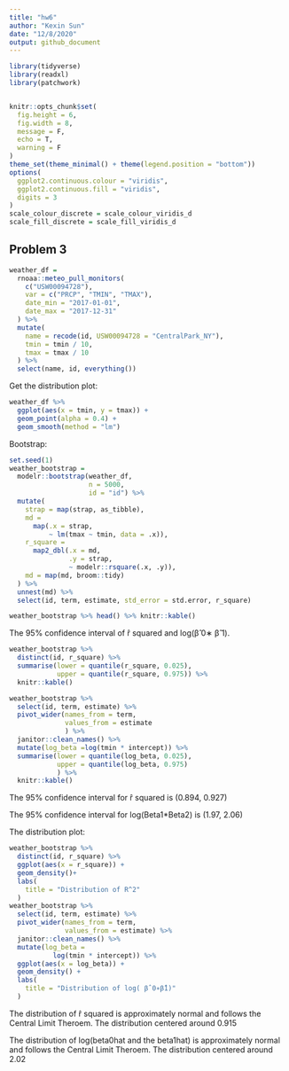 ```yaml
---
title: "hw6"
author: "Kexin Sun"
date: "12/8/2020"
output: github_document
---
```



```r

library(tidyverse)
library(readxl)
library(patchwork)


knitr::opts_chunk$set(
  fig.height = 6,
  fig.width = 8,
  message = F,
  echo = T,
  warning = F
)
theme_set(theme_minimal() + theme(legend.position = "bottom"))
options(
  ggplot2.continuous.colour = "viridis",
  ggplot2.continuous.fill = "viridis",
  digits = 3
)
scale_colour_discrete = scale_colour_viridis_d
scale_fill_discrete = scale_fill_viridis_d

```


## Problem 3

```r

weather_df =
  rnoaa::meteo_pull_monitors(
    c("USW00094728"),
    var = c("PRCP", "TMIN", "TMAX"),
    date_min = "2017-01-01",
    date_max = "2017-12-31"
  ) %>%
  mutate(
    name = recode(id, USW00094728 = "CentralPark_NY"),
    tmin = tmin / 10,
    tmax = tmax / 10
  ) %>%
  select(name, id, everything())
```

Get the distribution plot:

```r
weather_df %>%
  ggplot(aes(x = tmin, y = tmax)) +
  geom_point(alpha = 0.4) +
  geom_smooth(method = "lm")
```


Bootstrap:

```r
set.seed(1)
weather_bootstrap =
  modelr::bootstrap(weather_df,
                    n = 5000,
                    id = "id") %>%
  mutate(
    strap = map(strap, as_tibble),
    md =
      map(.x = strap,
          ~ lm(tmax ~ tmin, data = .x)),
    r_square =
      map2_dbl(.x = md,
               .y = strap,
               ~ modelr::rsquare(.x, .y)),
    md = map(md, broom::tidy)
  ) %>%
  unnest(md) %>%
  select(id, term, estimate, std_error = std.error, r_square)

weather_bootstrap %>% head() %>% knitr::kable()
```


The 95% confidence interval of r̂ squared and  log(β̂ 0∗ β̂ 1).


```r
weather_bootstrap %>%
  distinct(id, r_square) %>%
  summarise(lower = quantile(r_square, 0.025),
            upper = quantile(r_square, 0.975)) %>%
  knitr::kable()

weather_bootstrap %>%
  select(id, term, estimate) %>%
  pivot_wider(names_from = term,
              values_from = estimate
              ) %>%
  janitor::clean_names() %>%
  mutate(log_beta =log(tmin * intercept)) %>%
  summarise(lower = quantile(log_beta, 0.025),
            upper = quantile(log_beta, 0.975)
            ) %>%
  knitr::kable()

```
The 95% confidence interval for r̂ squared is (0.894, 0.927)

The 95% confidence interval for log(Beta1*Beta2) is (1.97, 2.06)



The distribution plot:

```r
weather_bootstrap %>%
  distinct(id, r_square) %>%
  ggplot(aes(x = r_square)) +
  geom_density()+
  labs(
    title = "Distribution of R^2"
  )
weather_bootstrap %>%
  select(id, term, estimate) %>%
  pivot_wider(names_from = term,
              values_from = estimate) %>%
  janitor::clean_names() %>%
  mutate(log_beta =
           log(tmin * intercept)) %>%
  ggplot(aes(x = log_beta)) +
  geom_density() +
  labs(
    title = "Distribution of log( β̂ 0∗β̂1)"
  )
```



The distribution of r̂ squared is approximately normal and follows the Central Limit Theroem. The distribution centered around 0.915
 
The distribution of log(beta0hat and the beta1hat) is approximately normal and follows the Central Limit Theroem. The distribution centered around 2.02



